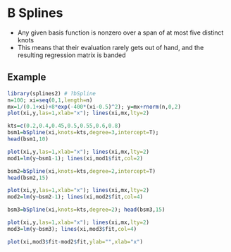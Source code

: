# B Splines

* Any given basis function is nonzero over a span of at most five distinct knots
* This means that their evaluation rarely gets out of hand, and the resulting regression matrix is banded

## Example

```r
library(splines2) # ?bSpline
n=100; xi=seq(0,1,length=n)
mx=1/(0.1+xi)+8*exp(-400*(xi-0.5)^2); y=mx+rnorm(n,0,2)
plot(xi,y,las=1,xlab="x"); lines(xi,mx,lty=2)

kts=c(0.2,0.4,0.45,0.5,0.55,0.6,0.8)
bsm1=bSpline(xi,knots=kts,degree=3,intercept=T);
head(bsm1,10)

plot(xi,y,las=1,xlab="x"); lines(xi,mx,lty=2)
mod1=lm(y~bsm1-1); lines(xi,mod1$fit,col=2)

bsm2=bSpline(xi,knots=kts,degree=2,intercept=T)
head(bsm2,15)

plot(xi,y,las=1,xlab="x"); lines(xi,mx,lty=2)
mod2=lm(y~bsm2-1); lines(xi,mod2$fit,col=4)

bsm3=bSpline(xi,knots=kts,degree=2); head(bsm3,15)

plot(xi,y,las=1,xlab="x"); lines(xi,mx,lty=2)
mod3=lm(y~bsm3); lines(xi,mod3$fit,col=4)

plot(xi,mod3$fit-mod2$fit,ylab="",xlab="x")
```



